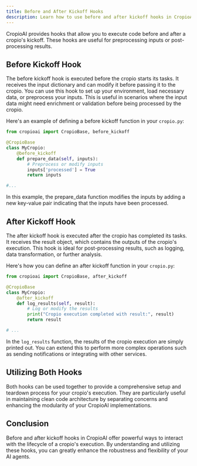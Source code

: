 ```yaml
---
title: Before and After Kickoff Hooks
description: Learn how to use before and after kickoff hooks in CropioAI
---
```


CropioAI provides hooks that allow you to execute code before and after a cropio's kickoff. These hooks are useful for preprocessing inputs or post-processing results.

## Before Kickoff Hook

The before kickoff hook is executed before the cropio starts its tasks. It receives the input dictionary and can modify it before passing it to the cropio. You can use this hook to set up your environment, load necessary data, or preprocess your inputs. This is useful in scenarios where the input data might need enrichment or validation before being processed by the cropio.

Here's an example of defining a before kickoff function in your `cropio.py`:

```python
from cropioai import CropioBase, before_kickoff

@CropioBase
class MyCropio:
    @before_kickoff
    def prepare_data(self, inputs):
        # Preprocess or modify inputs
        inputs['processed'] = True
        return inputs

#...
```

In this example, the prepare_data function modifies the inputs by adding a new key-value pair indicating that the inputs have been processed.

## After Kickoff Hook

The after kickoff hook is executed after the cropio has completed its tasks. It receives the result object, which contains the outputs of the cropio's execution. This hook is ideal for post-processing results, such as logging, data transformation, or further analysis.

Here's how you can define an after kickoff function in your `cropio.py`:

```python
from cropioai import CropioBase, after_kickoff

@CropioBase
class MyCropio:
    @after_kickoff
    def log_results(self, result):
        # Log or modify the results
        print("Cropio execution completed with result:", result)
        return result

# ...
```


In the `log_results` function, the results of the cropio execution are simply printed out. You can extend this to perform more complex operations such as sending notifications or integrating with other services.

## Utilizing Both Hooks

Both hooks can be used together to provide a comprehensive setup and teardown process for your cropio's execution. They are particularly useful in maintaining clean code architecture by separating concerns and enhancing the modularity of your CropioAI implementations.

## Conclusion

Before and after kickoff hooks in CropioAI offer powerful ways to interact with the lifecycle of a cropio's execution. By understanding and utilizing these hooks, you can greatly enhance the robustness and flexibility of your AI agents.
